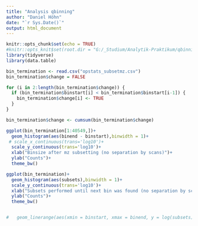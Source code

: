 ```yaml
---
title: "Analysis qbinning"
author: "Daniel Höhn"
date: "`r Sys.Date()`"
output: html_document
---
```


```r
knitr::opts_chunk$set(echo = TRUE)
#knitr::opts_knit$set(root.dir = "G:/_Studium/Analytik-Praktikum/qbinning")
library(tidyverse)
library(data.table)
```


```r
bin_termination <- read.csv("opstats_subsetmz.csv")
bin_termination$change = FALSE

for (i in 2:length(bin_termination$change)) {
  if (bin_termination$binstart[i] < bin_termination$binstart[i-1]) {
    bin_termination$change[i] <- TRUE
  }
}

bin_termination$change <- cumsum(bin_termination$change)
```


```r
ggplot(bin_termination[1:40549,])+
  geom_histogram(aes(binend - binstart),binwidth = 1)+
 # scale_x_continuous(trans='log10')+
  scale_y_continuous(trans='log10')+
  xlab("Binsize after mz subsetting (no separation by scans)")+
  ylab("Counts")+
  theme_bw()

ggplot(bin_termination)+
  geom_histogram(aes(subsets),binwidth = 1)+
  scale_y_continuous(trans='log10')+
  xlab("Subsets performed until next bin was found (no separation by scans)")+
  ylab("Counts")+
  theme_bw()


#   geom_linerange(aes(xmin = binstart, xmax = binend, y = log(subsets)))
```

